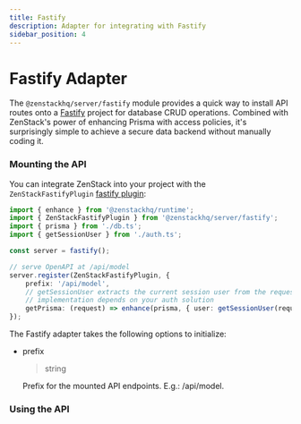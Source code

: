 ```yaml
---
title: Fastify
description: Adapter for integrating with Fastify
sidebar_position: 4
---
```



# Fastify Adapter

The `@zenstackhq/server/fastify` module provides a quick way to install API routes onto a [Fastify](https://www.fastify.io/) project for database CRUD operations. Combined with ZenStack's power of enhancing Prisma with access policies, it's surprisingly simple to achieve a secure data backend without manually coding it.

### Mounting the API

You can integrate ZenStack into your project with the `ZenStackFastifyPlugin` [fastify plugin](https://www.fastify.io/docs/latest/Reference/Plugins/):

```ts
import { enhance } from '@zenstackhq/runtime';
import { ZenStackFastifyPlugin } from '@zenstackhq/server/fastify';
import { prisma } from './db.ts';
import { getSessionUser } from './auth.ts';

const server = fastify();

// serve OpenAPI at /api/model
server.register(ZenStackFastifyPlugin, {
    prefix: '/api/model',
    // getSessionUser extracts the current session user from the request, its
    // implementation depends on your auth solution
    getPrisma: (request) => enhance(prisma, { user: getSessionUser(request) }),
});
```

The Fastify adapter takes the following options to initialize:

- prefix

    <blockquote>string</blockquote>

    Prefix for the mounted API endpoints. E.g.: /api/model.

<AdapterOptions getPrisma='(request: FastifyRequest, reply: FastifyReply) => unknown | Promise<unknown>' />

### Using the API

<UsingAPI />

<ErrorHandling />
